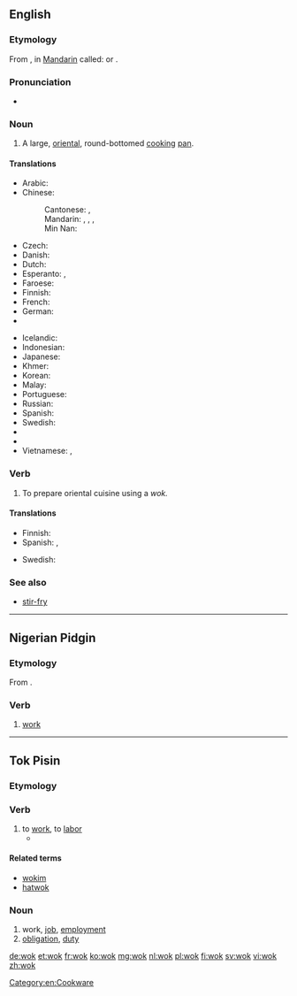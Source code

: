 ==English==

===Etymology===
From {{etyl|yue|en}} {{term|鑊|tr=wok<sup>6</sup>|lang=yue}}, in [[Mandarin]] called: {{zh-tsp|鑊|镬|huò}} or {{zh-tsp|鍋|锅|guō}}.

===Pronunciation===
* {{rhymes|ɒk}}

===Noun===
{{en-noun}}

# A large, [[oriental]], round-bottomed [[cook]]ing [[pan]].

====Translations====
{{trans-top|large round pan}}
* Arabic: {{t|ar|ووك|m|tr=wuuk}}
* Chinese:
*: Cantonese: {{t|yue|鑊}}, {{t|yue|镬|tr=wok6}}
*: Mandarin: {{t+|cmn|鍋|sc=Hani}}, {{t+|cmn|锅|tr=guō|sc=Hani}}, {{t+|cmn|鑊|sc=Hani}}, {{t+|cmn|镬|tr=huò|sc=Hani}}
*: Min Nan: {{t+|nan|鍋|tr=e, ko|sc=Hans}}
* Czech: {{t|cs|pánev wok|f}}
* Danish: {{t|da|wok|c}}
* Dutch: {{t+|nl|wok|m}}
* Esperanto: {{t|eo|uoko}}, {{t|eo|volbopato}}
* Faroese: {{t|fo|vokk|f}}
* Finnish: {{t|fi|wokkipannu}}
* French: {{t+|fr|wok|m}}
* German: {{t+|de|Wok|m}}
* {{trreq|he}}
{{trans-mid}}
* Icelandic: {{t|is|wok-panna|f}}
* Indonesian: {{t+|id|wajan}}
* Japanese: {{t|ja|中華鍋|tr=ちゅうかなべ, Chūka-nabe}}
* Khmer: {{t+|km|ខ្ទះ|tr=kteah|sc=Khmr}}
* Korean: {{t|ko|중국 냄비|tr=Jungguk naembi}}
* Malay: {{t|ms|kuali}}
* Portuguese: {{t|pt|wok|m}}
* Russian: {{t|ru|вок|m|tr=vok}}
* Spanish: {{t|es|wok|m}}
* Swedish: {{t+|sv|wokpanna|c}}
* {{trreq|tl}}
* {{trreq|th}}
* Vietnamese: {{t|vi|cái xanh}}, {{t+|vi|chảo}}
{{trans-bottom}}

===Verb===
{{en-verb|woks|woking|woked}}

# To prepare oriental cuisine using a ''wok.''

====Translations====
{{trans-top|to use a wok}}
* Finnish: {{t|fi|wokata}}
* Spanish: {{t|es|wokiar}}, {{t|es|usar un wok}}
{{trans-mid}}
* Swedish: {{t+|sv|woka}}
{{trans-bottom}}

===See also===
* [[stir-fry]]

[[Category:en:Cookware]]

----

==Nigerian Pidgin==

===Etymology===
From {{etyl|en|pcm}} {{term|work|lang=en}}.

===Verb===
{{head|pcm|verb}}

# [[work]]

----

==Tok Pisin==

===Etymology===
{{etyl|en|tpi}} {{term|work|lang=en}}

===Verb===
{{tpi-verb|i|wokim}}

# to [[work]], to [[labor]]
#* {{tpi-cite-bible|Gen|3|19|Na bai yu '''wok''' hat tru long kisim kaikai bilong yu na tuhat bai i kamap long pes bilong yu. Na bai yu hatwok oltaim inap yu dai na yu go bek long graun. Long wanem, mi bin wokim yu long graun, na bai yu go bek gen long graun.”}}

====Related terms====
* [[wokim]]
* [[hatwok]]

===Noun===
{{head|tpi|noun}}

# work, [[job]], [[employment]]
# [[obligation]], [[duty]]

{{LDL|tpi}}

[[de:wok]]
[[et:wok]]
[[fr:wok]]
[[ko:wok]]
[[mg:wok]]
[[nl:wok]]
[[pl:wok]]
[[fi:wok]]
[[sv:wok]]
[[vi:wok]]
[[zh:wok]]